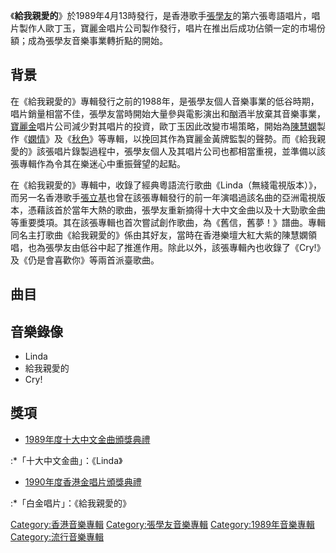 {{Infobox album
| name       = 給我親愛的
| type       = [[專輯|專輯]]
| artist     = [[張學友|張學友]]
| cover      = Making love with you.jpg
<!-- 未知參數 | background = orange -->
| released   = 1989年4月13日
| recorded   = 1988年12月－1989年2月
| genre      = [[粵語流行音樂|粵語流行音樂]]
| length     = 47分52秒
| label      = [[寶麗金|寶麗金]]
| producer   = [[歐丁玉|歐丁玉]]
| reviews    = 
| prev_title = [[昨夜夢魂中|昨夜夢魂中]]
| prev_year  = 1988 <!-- 3月15日 -->
| next_title = [[似曾相識_(張學友專輯)|似曾相識]]
| next_year  = 1989 <!-- 9月 -->
}}
《'''給我親愛的'''》於1989年4月13時發行，是香港歌手[[張學友|張學友]]的第六張粵語唱片，唱片製作人歐丁玉，寶麗金唱片公司製作發行，唱片在推出后成功佔領一定的市場份額；成為張學友音樂事業轉折點的開始。

== 背景 ==
在《給我親愛的》專輯發行之前的1988年，是張學友個人音樂事業的低谷時期，唱片銷量相當不佳，張學友當時開始大量參與電影演出和酗酒半放棄其音樂事業，[[寶麗金|寶麗金]]唱片公司減少對其唱片的投資，歐丁玉因此改變市場策略，開始為[[陳慧嫻|陳慧嫻]]製作《[[嫻情|嫻情]]》及《[[秋色|秋色]]》等專輯，以挽回其作為寶麗金黃牌監製的聲勢。而《給我親愛的》該張唱片錄製過程中，張學友個人及其唱片公司也都相當重視，並準備以該張專輯作為令其在樂迷心中重振聲望的起點。

在《給我親愛的》專輯中，收錄了經典粵語流行歌曲《Linda（無綫電視版本）》，而另一名香港歌手[[張立基|張立基]]也曾在該張專輯發行的前一年演唱過該名曲的亞洲電視版本，憑藉該首於當年大熱的歌曲，張學友重新摘得十大中文金曲以及十大勁歌金曲等重要獎項。其在該張專輯也首次嘗試創作歌曲，為《舊信，舊夢！》譜曲。專輯同名主打歌曲《給我親愛的》係由其好友，當時在香港樂壇大紅大紫的陳慧嫻領唱，也為張學友由低谷中起了推進作用。除此以外，該張專輯內也收錄了《Cry!》及《仍是會喜歡你》等兩首派臺歌曲。

==曲目==
{{Tracklist
| collapsed = 
| headline = 
| font_size = 
| total_length = 47:52

| all_writing = 
| all_music = 
| all_lyrics = 
| all_arranger = 
| all_producer = 
| all_except = 

| title1 = 不准點火
| note1 = 
| longnote1 = 改編自挪威組合{{tsl|en|One 2 Many|One 2 Many}}的《Another Man》
| music1 = {{link-no|Dag Kolsrud|Dag Kolsrud}}
| lyrics1 =[[簡寧|簡寧]]
| arranger1 = [[盧東尼|盧東尼]]
| producer1 = 
| extra1 = 
| length1 = 5:00

| title2 = 給我親愛的
| note2 = 
| longnote2 = 改編自日本組合[[南方之星|南方之星]]的《[[心愛的艾莉|いとしのエリー]]》<br />歌曲首段為陳慧嫻所唱<br />同曲曲目：[[Ray_Charles|Ray Charles]]《Ellie My Love》
、[[黎明|黎明]]《Ellie》<br />香港電影《[[單身貴族_(電影)|單身貴族]]》主題曲
| music2 = [[桑田佳佑|桑田佳佑]]
| lyrics2 = 簡寧
| arranger2 = [[杜自持|杜自持]]
| producer2 = 
| extra2 = 
| length2 = 4:28

| title3 = 忘情負義
| note3 = 
| longnote3 = 改編自英國組合{{tsl|en|Waterfront (band)|Waterfront}}的《Nature of Love》
| music3 = Chris Duffy<br />Phil Cilia
| lyrics3 = [[向雪懷|向雪懷]]
| arranger3 = [[唐奕聰|唐奕聰]]
| producer3 = 
| extra3 = 
| length3 = 4:03

| title4 = Cry!
| note4 = 
| longnote4 = 改編自法國歌手{{tsl|en|David Hallyday|David Hallyday}}的《High》
| music4 = David Hallyday<br />Lisa Catherine Cohen
| lyrics4 = [[林振強|林振強]]
| arranger4 = 杜自持
| producer4 = 
| extra4 = 
| length4 = 4:43

| title5 = 舊信，舊夢！ 
| note5 = 
| longnote5 = 張學友第一首作曲的作品
| music5 = 張學友
| lyrics5 = [[陳少琪|陳少琪]]
| arranger5 = 盧東尼
| producer5 = 
| extra5 = 
| length5 = 4:43

| title6 = Linda
| note6 = 無綫電視版本
| longnote6 = 改編自日本組合{{link-ja|BLUEW|BLUEW}}的《リンダ》（Linda）<br />國語版為《Linda》<br />同曲曲目：[[張立基|張立基]]《Linda（亞洲電視版本）》
| music6 = {{link-ja|片山圭司|片山圭司}}
| lyrics6 = 林振強
| arranger6 = 盧東尼
| producer6 = 
| extra6 = 
| length6 = 4:36

| title7 = 法國餐廳
| note7 = 
| longnote7 = 改編自美國歌手{{link-en|Brenda Russell|Brenda Russell}}的《Le Restaurant》
| music7 = Brenda Russell
| lyrics7 = 陳少琪
| arranger7 = 盧東尼
| producer7 = 
| extra7 = 
| length7 = 4:09

| title8 = 熱情面具
| note8 = 
| longnote8 = 
| music8 = 盧東尼
| lyrics8 = 陳少琪
| arranger8 = 盧東尼
| producer8 = 
| extra8 = 
| length8 = 4:28

| title9 = 仍是會喜歡你
| note9 = 
| longnote9 = 香港電影《[[福星臨門|福星臨門]]》主題曲
| music9 = [[林敏驄|林敏驄]]
| lyrics9 = 林敏驄
| arranger9 = [[趙文海|趙文海]]
| producer9 = 
| extra9 = 
| length9 = 5:07

| title10 = 圈圈
| note10 = 
| longnote10 = 
| music10 = {{link-ja|渡邊茂樹|渡辺茂樹}}
| lyrics10 = 林敏驄
| arranger10 = 渡邊茂樹
| producer10 = 
| extra10 = 
| length10 = 4:21
}}

==音樂錄像==
* Linda
* 給我親愛的
* Cry!

==獎項==
*[[第十二屆十大中文金曲得獎名單|1989年度十大中文金曲頒獎典禮]]
:*「十大中文金曲」：《Linda》
*[[1990年度香港金唱片頒獎典禮|1990年度香港金唱片頒獎典禮]]
:*「白金唱片」：《給我親愛的》


{{張學友}}

[[Category:香港音樂專輯|Category:香港音樂專輯]]
[[Category:張學友音樂專輯|Category:張學友音樂專輯]]
[[Category:1989年音樂專輯|Category:1989年音樂專輯]]
[[Category:流行音樂專輯|Category:流行音樂專輯]]